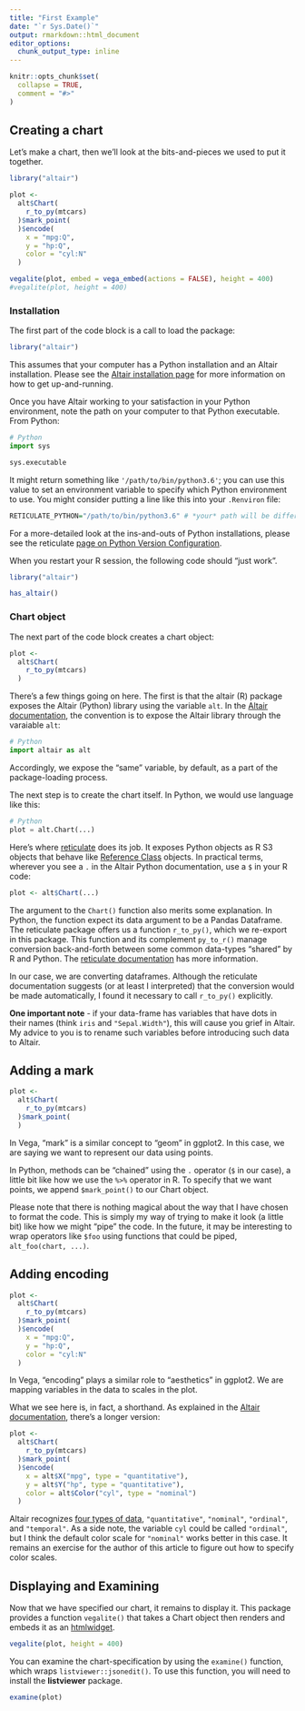 ```yaml
---
title: "First Example"
date: "`r Sys.Date()`"
output: rmarkdown::html_document
editor_options: 
  chunk_output_type: inline
---
```


```r
knitr::opts_chunk$set(
  collapse = TRUE,
  comment = "#>"
)
```

## Creating a chart

Let's make a chart, then we'll look at the bits-and-pieces we used to put it together.

```r
library("altair")

plot <- 
  alt$Chart(
    r_to_py(mtcars)
  )$mark_point(
  )$encode(
    x = "mpg:Q",
    y = "hp:Q",
    color = "cyl:N"
  )

vegalite(plot, embed = vega_embed(actions = FALSE), height = 400)
#vegalite(plot, height = 400)
```

### Installation

The first part of the code block is a call to load the package: 

```r
library("altair")
```

This assumes that your computer has a Python installation and an Altair installation. Please see the [Altair installation page](https://altair-viz.github.io/getting_started/installation.html) for more information on how to get up-and-running.

Once you have Altair working to your satisfaction in your Python environment, note the path on your computer to that Python executable. From Python:

```python
# Python
import sys

sys.executable
```

It might return something like `'/path/to/bin/python3.6'`; you can use this value to set an environment variable to specify which Python environment to use. You might consider putting a line like this into your `.Renviron` file:

```r
RETICULATE_PYTHON="/path/to/bin/python3.6" # *your* path will be different
```

For a more-detailed look at the ins-and-outs of Python installations, please see the reticulate [page on Python Version Configuration](https://rstudio.github.io/reticulate/articles/versions.html).

When you restart your R session, the following code should "just work".

```r
library("altair")

has_altair()
```

### Chart object

The next part of the code block creates a chart object:

```r
plot <- 
  alt$Chart(
    r_to_py(mtcars)
  )
```

There's a few things going on here. The first is that the altair (R) package exposes the Altair (Python) library using the variable `alt`. In the [Altair documentation](https://altair-viz.github.io/getting_started/overview.html), the convention is to expose the Altair library through the varaiable `alt`:

```python
# Python
import altair as alt
```

Accordingly, we expose the "same" variable, by default, as a part of the package-loading process. 

The next step is to create the chart itself. In Python, we would use language like this:

```python
# Python
plot = alt.Chart(...)
```

Here's where [reticulate](https://rstudio.github.io/reticulate/) does its job. It exposes Python objects as R S3 objects that behave like [Reference Class](http://adv-r.had.co.nz/OO-essentials.html#rc) objects. In practical terms, wherever you see a `.` in the Altair Python documentation, use a `$` in your R code:

```r
plot <- alt$Chart(...)
```

The argument to the `Chart()` function also merits some explanation. In Python, the function expect its data argument to be a Pandas Dataframe. The reticulate package offers us a function `r_to_py()`, which we re-export in this package. This function and its complement `py_to_r()` manage conversion back-and-forth between some common data-types "shared" by R and Python. The [reticulate documentation](https://rstudio.github.io/reticulate/index.html#type-conversions) has more information.

In our case, we are converting dataframes. Although the reticulate documentation suggests (or at least I interpreted) that the conversion would be made automatically, I found it necessary to call `r_to_py()` explicitly.

**One important note** - if your data-frame has variables that have dots in their names (think `iris` and `"Sepal.Width"`), this will cause you grief in Altair. My advice to you is to rename such variables before introducing such data to Altair.

## Adding a mark

```r
plot <- 
  alt$Chart(
    r_to_py(mtcars)
  )$mark_point(
  )
```

In Vega, "mark" is a similar concept to "geom" in ggplot2. In this case, we are saying we want to represent our data using points.

In Python, methods can be "chained" using the `.` operator (`$` in our case), a little bit like how we use the `%>%` operator in R. To specify that we want points, we append `$mark_point()` to our Chart object.

Please note that there is nothing magical about the way that I have chosen to format the code. This is simply my way of trying to make it look (a little bit) like how we might "pipe" the code. In the future, it may be interesting to wrap operators like `$foo` using functions that could be piped, `alt_foo(chart, ...)`.

## Adding encoding

```r
plot <- 
  alt$Chart(
    r_to_py(mtcars)
  )$mark_point(
  )$encode(
    x = "mpg:Q",
    y = "hp:Q",
    color = "cyl:N"
  )
```

In Vega, "encoding" plays a similar role to "aesthetics" in ggplot2. We are mapping variables in the data to scales in the plot.

What we see here is, in fact, a shorthand. As explained in the [Altair documentation](https://altair-viz.github.io/user_guide/encoding.html#encoding-shorthands), there's a longer version:

```r
plot <- 
  alt$Chart(
    r_to_py(mtcars)
  )$mark_point(
  )$encode(
    x = alt$X("mpg", type = "quantitative"),
    y = alt$Y("hp", type = "quantitative"),
    color = alt$Color("cyl", type = "nominal") 
  )
```

Altair recognizes [four types of data](https://altair-viz.github.io/user_guide/encoding.html#data-types), `"quantitative"`, `"nominal"`, `"ordinal"`, and `"temporal"`. As a side note, the variable `cyl` could be called `"ordinal"`, but I think the default color scale for `"nominal"` works better in this case. It remains an exercise for the author of this article to figure out how to specify color scales.


## Displaying and Examining

Now that we have specified our chart, it remains to display it. This package provides a function `vegalite()` that takes a Chart object then renders and embeds it as an [htmlwidget](https://www.htmlwidgets.org).

```r
vegalite(plot, height = 400)
```

You can examine the chart-specification by using the `examine()` function, which wraps `listviewer::jsonedit()`. To use this function, you will need to install the **listviewer** package.

```r
examine(plot)
```
